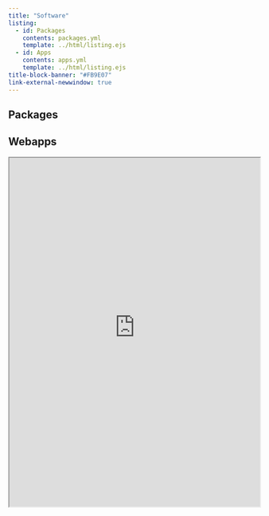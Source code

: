 ```yaml
---
title: "Software"
listing:
  - id: Packages
    contents: packages.yml
    template: ../html/listing.ejs
  - id: Apps
    contents: apps.yml
    template: ../html/listing.ejs
title-block-banner: "#FB9E07"
link-external-newwindow: true
---
```


## Packages

:::{#Packages}
:::

## Webapps

:::{#Apps}
:::

::: {.column-page}
<iframe src="https://vereinjordsand.shinyapps.io/goie/" width="100%" height="700"></iframe>
:::